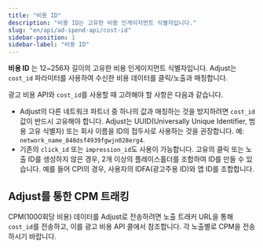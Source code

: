 ```yaml
---
title: "비용 ID"
description: "비용 ID는 고유한 비용 인게이지먼트 식별자입니다."
slug: "en/api/ad-spend-api/cost-id"
sidebar-position: 1
sidebar-label: "비용 ID"
---
```

**비용 ID** 는 12~256자 길이의 고유한 비용 인게이지먼트 식별자입니다. Adjust는 `cost_id` 파라미터를 사용하여 수신한 비용 데이터를 클릭/노출과 매칭합니다.

광고 비용 API와 `cost_id`를 사용할 때 고려해야 할 사항은 다음과 같습니다.

* Adjust의 다른 네트워크 파트너 중 하나의 값과 매칭하는 것을 방지하려면 `cost_id` 값이 반드시 고유해야 합니다. Adjust는 UUID\(Universally Unique Identifier, 범용 고유 식별자\) 또는 회사 이름을 ID의 접두사로 사용하는 것을 권장합니다. 예: `network_name_848dsf4939fgwjn028erg4`.
* 기존의 `click_id` 또는 `impression_id`도 사용이 가능합니다. 고유의 클릭 또는 노출 ID를 생성하지 않은 경우, 2개 이상의 플레이스홀더를 조합하여 ID를 만들 수 있습니다. 예를 들어 CPI의 경우, 사용자의 IDFA\(광고주용 ID\)와 앱 ID를 조합합니다.

Adjust를 통한 CPM 트래킹
------------------

CPM\(1000회당 비용\) 데이터를 Adjust로 전송하려면 노출 트래커 URL을 통해 `cost_id`를 전송하고, 이를 광고 비용 API 콜에서 참조합니다. 각 노출별로 CPM을 전송하시기 바랍니다.

